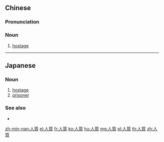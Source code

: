 {{also|人质}}
==Chinese==
{{zh-forms|s=人质}}

===Pronunciation===
{{zh-pron
|m=rénzhì
|c=jan4 zi3
|h=pfs=ngìn-chṳt
|mn=kh:jîn-chit/xm,qz,tp:lîn-chit/zz:jîn-chì/xm:lîn-chì
|cat=n
}}

===Noun===
{{zh-noun}}

# [[hostage]]

{{zh-cat|Advanced}}

----

==Japanese==
{{ja-kanjitab|ひと|しち|k2=じち|r=y|yomi=on}}

===Noun===
{{ja-noun|ひとじち}}

# [[hostage]]
# [[prisoner]]

===See also===
* {{pedialite|lang=ja}}

[[zh-min-nan:人質]]
[[el:人質]]
[[fr:人質]]
[[ko:人質]]
[[hu:人質]]
[[mg:人質]]
[[pl:人質]]
[[th:人質]]
[[zh:人質]]